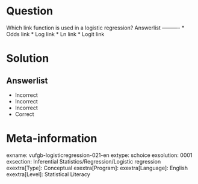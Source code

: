 Question
========

Which link function is used in a logistic regression? 
Answerlist
----------
* Odds link
* Log link
* Ln link
* Logit link

Solution
========

Answerlist
----------
* Incorrect
* Incorrect
* Incorrect
* Correct

Meta-information
================
exname: vufgb-logisticregression-021-en
extype: schoice
exsolution: 0001
exsection: Inferential Statistics/Regression/Logistic regression
exextra[Type]: Conceptual
exextra[Program]: 
exextra[Language]: English
exextra[Level]: Statistical Literacy
